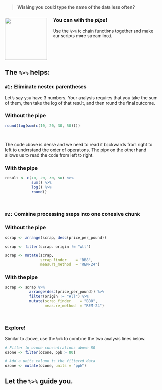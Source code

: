 
<br>

>
> **Wishing you could type the name of the data less often?**
>

![](../images/pipe.png){style="margin-right: 20px; width: 136px; float: left; margin-top: 12px;"}


### You can with the *pipe*! {-}

Use the `%>%` to chain functions together and make our scripts more streamlined.

<div style="clear: both;"></div>



## The `%>%` helps: {-}

### __`#1:`__ Eliminate nested parentheses {-}

Let's say you have 3 numbers. Your analysis requires that you take the sum of them, then take the log of that result, and then round the final outcome. 

### Without the pipe <i class="fas fa-frown"></i> {-}
```r
round(log(sum(c(10, 20, 30, 50))))
```

<br>

The code above is dense and we need to read it backwards from right to left to understand the order of operations. The pipe on the other hand allows us to read the code from left to right.

### With the pipe <i class="fas fa-smile"></i> {-}
```r
result <- c(10, 20, 30, 50) %>%
            sum() %>%
            log() %>%
            round()
```


<br>


### __`#2:`__ Combine processing steps into one cohesive chunk {-}


### Without the pipe {-}
```r
scrap <- arrange(scrap, desc(price_per_pound))

scrap <- filter(scrap, origin != "All")

scrap <- mutate(scrap, 
                scrap_finder    = "BB8",
                measure_method  = "REM-24")
```


### With the pipe {-}
```r

scrap <- scrap %>%
           arrange(desc(price_per_pound)) %>%
           filter(origin != "All") %>%
           mutate(scrap_finder    = "BB8",
                  measure_method  = "REM-24")

```


<br>


<div class="tip">
### <i class="fa fa-user-astronaut" style="color: green;"></i> Explore! {-}

Similar to above, use the `%>%` to combine the two analysis lines below.

```r
# Filter to ozone concentrations above 80
ozone <- filter(ozone, ppb > 80)

# Add a units column to the filtered data
ozone <- mutate(ozone, units = "ppb")
```
</div>


## Let the `%>%` guide you. {-}


